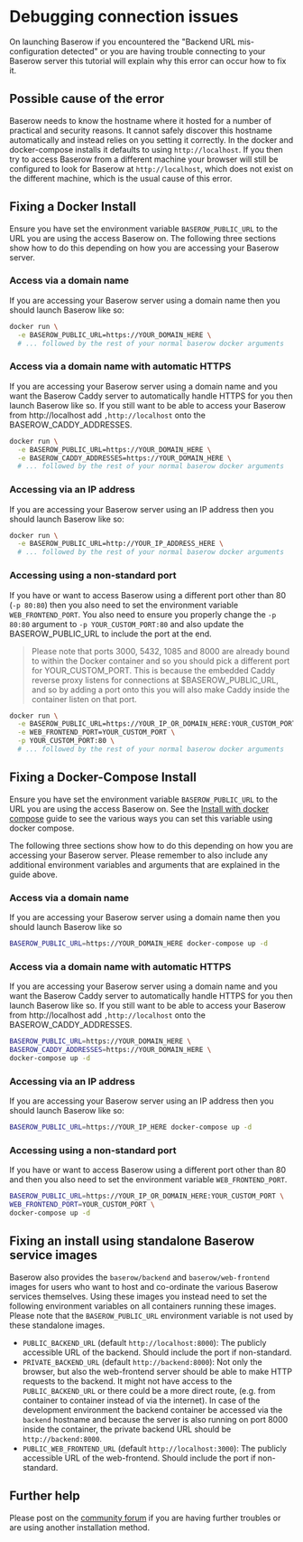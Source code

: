
# Debugging connection issues

On launching Baserow if you encountered the "Backend URL mis-configuration detected" 
or you are having trouble connecting to your Baserow server this tutorial will explain 
why this error can occur how to fix it. 

## Possible cause of the error

Baserow needs to know the hostname where it hosted for a number of practical and 
security reasons. It cannot safely discover this hostname automatically and instead
relies on you setting it correctly. In the docker and docker-compose installs it 
defaults to using `http://localhost`. If you then try to access Baserow from a different
machine your browser will still be configured to look for Baserow at `http://localhost`,
which does not exist on the different machine, which is the usual cause of this error.

## Fixing a Docker Install

Ensure you have set the environment variable `BASEROW_PUBLIC_URL` to the URL you are 
using the access Baserow on. The following three sections show how to do this depending
on how you are accessing your Baserow server.

### Access via a domain name

If you are accessing your Baserow server using a domain name then you should launch 
Baserow like so:
```bash
docker run \
  -e BASEROW_PUBLIC_URL=https://YOUR_DOMAIN_HERE \
  # ... followed by the rest of your normal baserow docker arguments 
```

### Access via a domain name with automatic HTTPS

If you are accessing your Baserow server using a domain name and you want the Baserow
Caddy server to automatically handle HTTPS for you then launch Baserow like so. If
you still want to be able to access your Baserow from http://localhost add
`,http://localhost` onto the BASEROW_CADDY_ADDRESSES.
```bash
docker run \
  -e BASEROW_PUBLIC_URL=https://YOUR_DOMAIN_HERE \
  -e BASEROW_CADDY_ADDRESSES=https://YOUR_DOMAIN_HERE \
  # ... followed by the rest of your normal baserow docker arguments 
```

### Accessing via an IP address

If you are accessing your Baserow server using an IP address then you should launch
Baserow like so: 
```bash
docker run \
  -e BASEROW_PUBLIC_URL=http://YOUR_IP_ADDRESS_HERE \
  # ... followed by the rest of your normal baserow docker arguments 
```

### Accessing using a non-standard port

If you have or want to access Baserow using a different port other than 80 (`-p 80:80`) 
then you also need to set the environment variable `WEB_FRONTEND_PORT`. You also need 
to ensure you properly change the `-p 80:80` argument to 
`-p YOUR_CUSTOM_PORT:80` and also update the BASEROW_PUBLIC_URL to include
the port at the end. 

> Please note that ports 3000, 5432, 1085 and
> 8000 are already bound to within the Docker container and so you should pick a different
> port for YOUR_CUSTOM_PORT. This is because the embedded Caddy reverse proxy listens
> for connections at $BASEROW_PUBLIC_URL, and so by adding a port onto this you will
> also make Caddy inside the container listen on that port. 

```bash
docker run \
  -e BASEROW_PUBLIC_URL=https://YOUR_IP_OR_DOMAIN_HERE:YOUR_CUSTOM_PORT \
  -e WEB_FRONTEND_PORT=YOUR_CUSTOM_PORT \
  -p YOUR_CUSTOM_PORT:80 \
  # ... followed by the rest of your normal baserow docker arguments 
```


## Fixing a Docker-Compose Install

Ensure you have set the environment variable `BASEROW_PUBLIC_URL` to the URL you are
using the access Baserow on. See the 
[Install with docker compose](../installation/install-with-docker-compose.md) guide
to see the various ways you can set this variable using docker compose.

The following three sections show how to do this depending on how you are accessing 
your Baserow server. Please remember to also include any additional environment 
variables and arguments that are explained in the guide above.

### Access via a domain name

If you are accessing your Baserow server using a domain name then you should launch
Baserow like so 
```bash
BASEROW_PUBLIC_URL=https://YOUR_DOMAIN_HERE docker-compose up -d
```

### Access via a domain name with automatic HTTPS

If you are accessing your Baserow server using a domain name and you want the Baserow
Caddy server to automatically handle HTTPS for you then launch Baserow like so. If
you still want to be able to access your Baserow from http://localhost add 
`,http://localhost` onto the BASEROW_CADDY_ADDRESSES.
```bash
BASEROW_PUBLIC_URL=https://YOUR_DOMAIN_HERE \
BASEROW_CADDY_ADDRESSES=https://YOUR_DOMAIN_HERE \
docker-compose up -d
```

### Accessing via an IP address

If you are accessing your Baserow server using an IP address then you should launch
Baserow like so:
```bash
BASEROW_PUBLIC_URL=https://YOUR_IP_HERE docker-compose up -d
```

### Accessing using a non-standard port

If you have or want to access Baserow using a different port other than 80 and
then you also need to set the environment variable `WEB_FRONTEND_PORT`.

```bash
BASEROW_PUBLIC_URL=https://YOUR_IP_OR_DOMAIN_HERE:YOUR_CUSTOM_PORT \
WEB_FRONTEND_PORT=YOUR_CUSTOM_PORT \
docker-compose up -d
```

## Fixing an install using standalone Baserow service images

Baserow also provides the `baserow/backend` and `baserow/web-frontend` images for users
who want to host and co-ordinate the various Baserow services themselves. Using
these images you instead need to set the following environment variables on all 
containers running these images. Please note that the `BASEROW_PUBLIC_URL` environment
variable is not used by these standalone images.

* `PUBLIC_BACKEND_URL` (default `http://localhost:8000`): The publicly accessible URL of
  the backend. Should include the port if non-standard. 
* `PRIVATE_BACKEND_URL` (default `http://backend:8000`): Not only the browser, but also
  the web-frontend server should be able to make HTTP requests to the backend. It might
  not have access to the `PUBLIC_BACKEND_URL` or there could be a more direct route,
  (e.g. from container to container instead of via the internet). In case of the
  development environment the backend container be accessed via the `backend` hostname
  and because the server is also running on port 8000 inside the container, the private
  backend URL should be `http://backend:8000`.
* `PUBLIC_WEB_FRONTEND_URL` (default `http://localhost:3000`): The publicly accessible
  URL of the web-frontend. Should include the port if non-standard.

## Further help 

Please post on the [community forum](https://baserow.io) if you are having further
troubles or are using another installation method.
